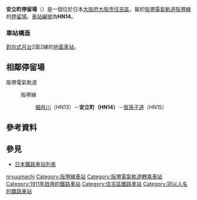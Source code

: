 {{日本車站資訊
|公司色     = #008040
|文字色     = 
|站名       = 安立町停留場
|圖片       = <!-- 檔案不存在 安立町停留場.jpg -->
|圖片說明   = 濱寺站前方向月台（前）、惠美須町、天王寺站前方向月台（後）
|日文原名   = 安立町
|平假名     = あんりゅうまち
|羅馬拼音   = ANRYŪMACHI
|電報略號   = 
|所在地     = {{JPN}}[[大阪府|大阪府]][[大阪市|大阪市]][[住吉區|住吉區]]
|座標       = {{coord|34|36|19.32|N|135|29|24.18|E|type:railwaystation_region:JP-27|display=inline,title}}
|車站構造   = 地面車站
|月台配置   = 對向式 2面2線
|啟用年月日 = 1911年（明治44年）12月1日
|廢站年月日 = 
|乘客人數   = 
|上下車人次 = 
|統計年度   = 
|轉車       = [[住之江站|住之江站]]（[[南海電氣鐵道|南海電氣鐵道]][[南海本線|南海本線]]）
|備註       = 
|adjacent = {{Adjacent stations|system=阪堺電氣軌道|line=阪堺線|left=細井川|right=我孫子道|note-left=HN13<br />0.5km|note-mid=<span style="background-color:#ffffff; color:#000000; border:1px solid #000000; text-align:center;"> HN14 </span><br />距離[[惠美須町站|惠美須町]]5.6km<br />距離[[天王寺站|天王寺站前]]5.4km|note-right=HN15<br />0.6km}}
}}
'''安立町停留場'''（{{jpn|j=安立町停留場|hg=あんりゅうまちていりゅうじょう|rm=Anryūmachi teiryūjō|f=y}}）是一個位於日本[[大阪府|大阪府]][[大阪市|大阪市]][[住吉區|住吉區]]，屬於[[阪堺電氣軌道|阪堺電氣軌道]][[阪堺線|阪堺線]]的[[鐵路車站|停留場]]。[[車站編號|車站編號]]為'''HN14'''。

=== 車站構造 ===
[[對向式月台|對向式月台]]2面2線的[[地面車站|地面車站]]。

== 相鄰停留場 ==
; 阪堺電氣軌道
: {{Color|green|■}}阪堺線
:: [[細井川停留場|細井川]]（HN13）－'''安立町（HN14）'''－[[我孫子道停留場|我孫子道]]（HN15）

== 參考資料 ==
{{Reflist}}

== 參見 ==
* [[日本鐵路車站列表|日本鐵路車站列表]]

{{阪堺線}}
{{DEFAULTSORT:Anryumachi}}
[[Category:日本鐵路車站_A|nryuumachi]]
[[Category:阪堺線車站|Category:阪堺線車站]]
[[Category:阪堺電氣軌道轉乘車站|Category:阪堺電氣軌道轉乘車站]]
[[Category:1911年啟用的鐵路車站|Category:1911年啟用的鐵路車站]]
[[Category:住吉區鐵路車站|Category:住吉區鐵路車站]]
[[Category:冠以人名的鐵路車站|Category:冠以人名的鐵路車站]]